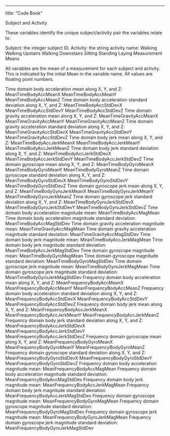 ---
title: "Code Book"

Subject and Activity

These variables identify the unique subject/activity pair the variables relate to:

Subject: the integer subject ID.
Activity: the string activity name:
Walking
Walking Upstairs
Walking Downstairs
Sitting
Standing
Laying
Measurement Means

All variables are the mean of a measurement for each subject and activity. This is indicated by the initial Mean in the variable name. All values are floating point numbers.

Time domain body acceleration mean along X, Y, and Z:
MeanTimeBodyAccMeanX
MeanTimeBodyAccMeanY
MeanTimeBodyAccMeanZ
Time domain body acceleration standard deviation along X, Y, and Z:
MeanTimeBodyAccStdDevX
MeanTimeBodyAccStdDevY
MeanTimeBodyAccStdDevZ
Time domain gravity acceleration mean along X, Y, and Z:
MeanTimeGravityAccMeanX
MeanTimeGravityAccMeanY
MeanTimeGravityAccMeanZ
Time domain gravity acceleration standard deviation along X, Y, and Z:
MeanTimeGravityAccStdDevX
MeanTimeGravityAccStdDevY
MeanTimeGravityAccStdDevZ
Time domain body jerk mean along X, Y, and Z:
MeanTimeBodyAccJerkMeanX
MeanTimeBodyAccJerkMeanY
MeanTimeBodyAccJerkMeanZ
Time domain body jerk standard deviation along X, Y, and Z:
MeanTimeBodyAccJerkStdDevX
MeanTimeBodyAccJerkStdDevY
MeanTimeBodyAccJerkStdDevZ
Time domain gyroscope mean along X, Y, and Z:
MeanTimeBodyGyroMeanX
MeanTimeBodyGyroMeanY
MeanTimeBodyGyroMeanZ
Time domain gyroscope standard deviation along X, Y, and Z:
MeanTimeBodyGyroStdDevX
MeanTimeBodyGyroStdDevY
MeanTimeBodyGyroStdDevZ
Time domain gyroscope jerk mean along X, Y, and Z:
MeanTimeBodyGyroJerkMeanX
MeanTimeBodyGyroJerkMeanY
MeanTimeBodyGyroJerkMeanZ
Time domain gyroscope jerk standard deviation along X, Y, and Z:
MeanTimeBodyGyroJerkStdDevX
MeanTimeBodyGyroJerkStdDevY
MeanTimeBodyGyroJerkStdDevZ
Time domain body acceleration magnitude mean:
MeanTimeBodyAccMagMean
Time domain body acceleration magnitude standard deviation:
MeanTimeBodyAccMagStdDev
Time domain gravity acceleration magnitude mean:
MeanTimeGravityAccMagMean
Time domain gravity acceleration magnitude standard deviation:
MeanTimeGravityAccMagStdDev
Time domain body jerk magnitude mean:
MeanTimeBodyAccJerkMagMean
Time domain body jerk magnitude standard deviation:
MeanTimeBodyAccJerkMagStdDev
Time domain gyroscope magnitude mean:
MeanTimeBodyGyroMagMean
Time domain gyroscope magnitude standard deviation:
MeanTimeBodyGyroMagStdDev
Time domain gyroscope jerk magnitude mean:
MeanTimeBodyGyroJerkMagMean
Time domain gyroscope jerk magnitude standard deviation:
MeanTimeBodyGyroJerkMagStdDev
Frequency domain body acceleration mean along X, Y, and Z:
MeanFrequencyBodyAccMeanX
MeanFrequencyBodyAccMeanY
MeanFrequencyBodyAccMeanZ
Frequency domain body acceleration standard deviation along X, Y, and Z:
MeanFrequencyBodyAccStdDevX
MeanFrequencyBodyAccStdDevY
MeanFrequencyBodyAccStdDevZ
Frequency domain body jerk mean along X, Y, and Z:
MeanFrequencyBodyAccJerkMeanX
MeanFrequencyBodyAccJerkMeanY
MeanFrequencyBodyAccJerkMeanZ
Frequency domain body jerk standard deviation along X, Y, and Z:
MeanFrequencyBodyAccJerkStdDevX
MeanFrequencyBodyAccJerkStdDevY
MeanFrequencyBodyAccJerkStdDevZ
Frequency domain gyroscope mean along X, Y, and Z:
MeanFrequencyBodyGyroMeanX
MeanFrequencyBodyGyroMeanY
MeanFrequencyBodyGyroMeanZ
Frequency domain gyroscope standard deviation along X, Y, and Z:
MeanFrequencyBodyGyroStdDevX
MeanFrequencyBodyGyroStdDevY
MeanFrequencyBodyGyroStdDevZ
Frequency domain body acceleration magnitude mean:
MeanFrequencyBodyAccMagMean
Frequency domain body acceleration magnitude standard deviation:
MeanFrequencyBodyAccMagStdDev
Frequency domain body jerk magnitude mean:
MeanFrequencyBodyAccJerkMagMean
Frequency domain body jerk magnitude standard deviation:
MeanFrequencyBodyAccJerkMagStdDev
Frequency domain gyroscope magnitude mean:
MeanFrequencyBodyGyroMagMean
Frequency domain gyroscope magnitude standard deviation:
MeanFrequencyBodyGyroMagStdDev
Frequency domain gyroscope jerk magnitude mean:
MeanFrequencyBodyGyroJerkMagMean
Frequency domain gyroscope jerk magnitude standard deviation:
MeanFrequencyBodyGyroJerkMagStdDev
